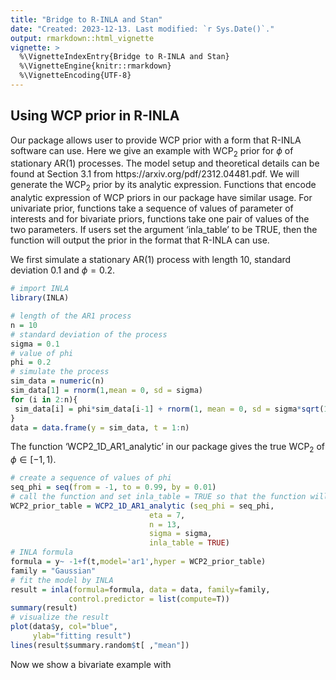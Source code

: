 ```yaml
---
title: "Bridge to R-INLA and Stan"
date: "Created: 2023-12-13. Last modified: `r Sys.Date()`."
output: rmarkdown::html_vignette
vignette: >
  %\VignetteIndexEntry{Bridge to R-INLA and Stan}
  %\VignetteEngine{knitr::rmarkdown}
  %\VignetteEncoding{UTF-8}
---
```


## Using WCP prior in R-INLA

Our package allows user to provide WCP prior with a form that R-INLA software can use. Here we give an example with WCP$_2$ prior for $\phi$ of stationary AR(1) processes. The model setup and theoretical details can be found at Section 3.1 from https://arxiv.org/pdf/2312.04481.pdf. We will generate the WCP$_2$ prior by its analytic expression. Functions that encode analytic expression of WCP priors in our package have similar usage. For univariate prior, functions take a sequence of values of parameter of interests and for bivariate priors, functions take one pair of values of the two parameters. If users set the argument 'inla_table' to be TRUE, then the function will output the prior in the format that R-INLA can use.

We first simulate a stationary AR(1) process with length 10, standard deviation 0.1 and $\phi = 0.2$.
```r
# import INLA
library(INLA)

# length of the AR1 process
n = 10
# standard deviation of the process
sigma = 0.1
# value of phi
phi = 0.2
# simulate the process
sim_data = numeric(n)
sim_data[1] = rnorm(1,mean = 0, sd = sigma)
for (i in 2:n){
 sim_data[i] = phi*sim_data[i-1] + rnorm(1, mean = 0, sd = sigma*sqrt(1-phi^2) )
}
data = data.frame(y = sim_data, t = 1:n)


```


The function 'WCP2_1D_AR1_analytic' in our package gives the true WCP$_2$ of $\phi \in [-1,1)$. 
```r
# create a sequence of values of phi
seq_phi = seq(from = -1, to = 0.99, by = 0.01)
# call the function and set inla_table = TRUE so that the function will return a prior that can be used by INLA
WCP2_prior_table = WCP2_1D_AR1_analytic (seq_phi = seq_phi, 
                               eta = 7,
                               n = 13,
                               sigma = sigma,
                               inla_table = TRUE)
# INLA formula
formula = y~ -1+f(t,model='ar1',hyper = WCP2_prior_table)
family = "Gaussian"
# fit the model by INLA
result = inla(formula=formula, data = data, family=family,
             control.predictor = list(compute=T))
summary(result)
# visualize the result
plot(data$y, col="blue",
     ylab="fitting result")
lines(result$summary.random$t[ ,"mean"])
```



Now we show a bivariate example with



